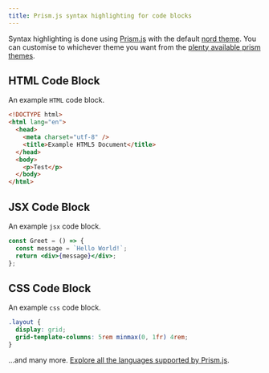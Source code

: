 ```yaml
---
title: Prism.js syntax highlighting for code blocks
---
```



Syntax highlighting is done using [Prism.js](https://github.com/PrismJS/prism) with the default [nord theme](https://github.com/PrismJS/prism-themes/blob/master/themes/prism-nord.css). You can customise to whichever theme you want from the [plenty available prism themes](https://github.com/PrismJS/prism-themes).

## HTML Code Block

An example `HTML` code block.

```html
<!DOCTYPE html>
<html lang="en">
  <head>
    <meta charset="utf-8" />
    <title>Example HTML5 Document</title>
  </head>
  <body>
    <p>Test</p>
  </body>
</html>
```

## JSX Code Block

An example `jsx` code block.

```jsx
const Greet = () => {
  const message = `Hello World!`;
  return <div>{message}</div>;
};
```

## CSS Code Block

An example `css` code block.

```css
.layout {
  display: grid;
  grid-template-columns: 5rem minmax(0, 1fr) 4rem;
}
```

...and many more. [Explore all the languages supported by Prism.js](https://prismjs.com).
